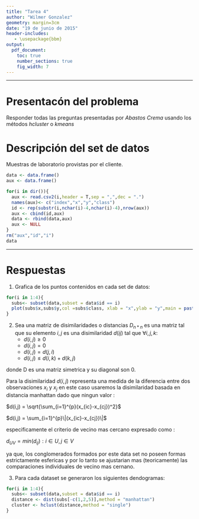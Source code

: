```yaml
---
title: "Tarea 4"
author: "Wilmer Gonzalez"
geometry: margin=3cm
date: "19 de junio de 2015"
header-includes:
   - \usepackage{bbm}
output: 
  pdf_document:
    toc: true
    number_sections: true
    fig_width: 7
---
```

***
# Presentacón del problema

Responder todas las preguntas presentadas por _Abastos Crema_ usando los métodos *hcluster* o *kmeans*

# Descripción del set de datos

Muestras de laboratorio provistas por el cliente.

```r
data <- data.frame()
aux <- data.frame()

for(i in dir()){
  aux <- read.csv2(i,header = T,sep = ",",dec = ".")
  names(aux)<- c("index","x","y","class")
  id <- rep(substr(i,nchar(i)-4,nchar(i)-4),nrow(aux))
  aux <- cbind(id,aux)
  data <- rbind(data,aux)
  aux <- NULL
}
rm("aux","id","i")
data

```

***

# Respuestas

1.  Grafica de los puntos contenidos en cada set de datos:

```r
for(i in 1:4){
  subs<- subset(data,subset = data$id == i)
  plot(subs$x,subs$y,col =subs$class, xlab = "x",ylab = "y",main = paste("Set de datos",i,sep=" "))
}
```

2.  Sea una matriz de disimilaridades o distancias $D_{n*n}$ es una matriz tal que su elemento $i, j$ es una
disimilaridad $d(ij)$ tal que $\forall i, j, k$:
	+ $d(i,j) \ge 0$ 
	+ $d(i,j) = 0$
	+ $d(i,j) = d(j,i)$
	+ $d(i,j) \le d(i,k) + d(k,j)$

donde D es una matriz simetrica y su diagonal son 0.
\newpage

Para la disimilaridad $d(i,j)$ representa una medida de la diferencia entre dos observaciones $x_{i}$ y $x_{j}$ en este caso usaremos la disimilaridad basada en distancia manhattan dado que ningun valor :

$d(i,j) =  \sqrt{\sum_{i=1}^{p}(x_{ic}-x_{cj})^2}$

$d(i,j) =  \sum_{i=1}^{p}\|(x_{ic}-x_{cj})\|$

especificamente el criterio de vecino mas cercano expresado como :

$d_{UV}=min( d_{ij} ): i \in U, j \in V$

ya que, los conglomerados formados por este data set no poseen formas estrictamente esfericas y por lo tanto se ajustarian mas (teoricamente) las comparaciones individuales de vecino mas cernano.

3.  Para cada dataset se generaron los siguientes dendogramas:

```r
for(i in 1:4){
  subs<- subset(data,subset = data$id == i)
  distance <- dist(subs[-c(1,2,5)],method = "manhattan")
  cluster <- hclust(distance,method = "single")
}
```

#
